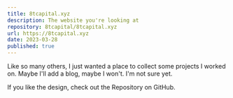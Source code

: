 ```yaml
---
title: 8tcapital.xyz
description: The website you're looking at
repository: 8tcapital/8tcapital.xyz
url: https://8tcapital.xyz
date: 2023-03-28
published: true
---
```



Like so many others, I just wanted a place to collect some projects I worked on. Maybe I'll add a blog, maybe I won't. I'm not sure yet.

If you like the design, check out the Repository on GitHub.

